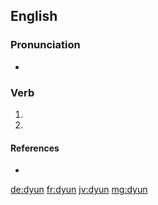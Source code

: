 ==English==

===Pronunciation===
* {{IPA|/dʲʊn/|lang=en}}

===Verb===
{{head|en|past participle}}

# {{past participle of|de|lang=en}}
# {{past participle of|dee|lang=en}}

====References====
* {{R:Northeast Dialect 2005}}

[[de:dyun]]
[[fr:dyun]]
[[jv:dyun]]
[[mg:dyun]]